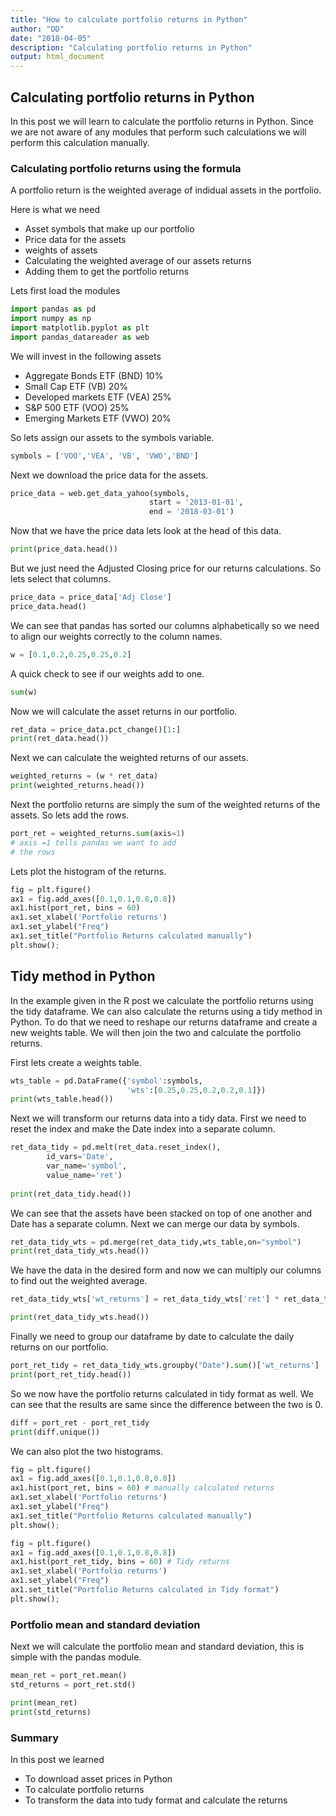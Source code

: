 ```yaml
---
title: "How to calculate portfolio returns in Python"
author: "DD"
date: "2018-04-05"
description: "Calculating portfolio returns in Python"
output: html_document
---
```


## Calculating portfolio returns in Python

In this post we will learn to calculate the portfolio returns in Python. Since we are not aware of any modules that perform such calculations we will perform this calculation manually.

### Calculating portfolio returns using the formula

A portfolio return is the weighted average of indidual assets in the portfolio. 

Here is what we need

- Asset symbols that make up our portfolio
- Price data for the assets
- weights of assets
- Calculating the weighted average of our assets returns
- Adding them to get the portfolio returns


Lets first load the modules

```python

import pandas as pd
import numpy as np
import matplotlib.pyplot as plt
import pandas_datareader as web

```

We will invest in the following assets

- Aggregate Bonds ETF (BND) 10%
- Small Cap ETF (VB) 20%
- Developed markets ETF (VEA) 25%
- S&P 500 ETF (VOO)  25%
- Emerging Markets ETF (VWO) 20% 

So lets assign our assets to the symbols variable.

```python

symbols = ['VOO','VEA', 'VB', 'VWO','BND']

```

Next we download the price data for the assets.

```python

price_data = web.get_data_yahoo(symbols,
                               start = '2013-01-01',
                               end = '2018-03-01')

```

Now that we have the price data lets look at the head of this data.

```python

print(price_data.head())

```

But we just need the Adjusted Closing price for our returns calculations. So lets select that columns.

```python

price_data = price_data['Adj Close']
price_data.head()

```

We can see that pandas has sorted our columns alphabetically so we need to align our weights correctly to the column names.

```python

w = [0.1,0.2,0.25,0.25,0.2]

```

A quick check to see if our weights add to one.

```python

sum(w)

```


Now we will calculate the asset returns in our portfolio.

```python

ret_data = price_data.pct_change()[1:]
print(ret_data.head())

```

Next we can calculate the weighted returns of our assets.

```python

weighted_returns = (w * ret_data)
print(weighted_returns.head())

```

Next the portfolio returns are simply the sum of the weighted returns of the assets. So lets add the rows.


```python

port_ret = weighted_returns.sum(axis=1)
# axis =1 tells pandas we want to add
# the rows

```

Lets plot the histogram of the returns.

```python

fig = plt.figure()
ax1 = fig.add_axes([0.1,0.1,0.8,0.8])
ax1.hist(port_ret, bins = 60)
ax1.set_xlabel('Portfolio returns')
ax1.set_ylabel("Freq")
ax1.set_title("Portfolio Returns calculated manually")
plt.show(); 


```

## Tidy method in Python

In the example given in the R post we calculate the portfolio returns using the tidy dataframe. We can also calculate the returns using a tidy method in Python. To do that we need to reshape our returns dataframe and create a new weights table. We will then join the two and calculate the portfolio returns.

First lets create a weights table.

```python

wts_table = pd.DataFrame({'symbol':symbols,
                          'wts':[0.25,0.25,0.2,0.2,0.1]})
print(wts_table.head())

```

Next we will transform our returns data into a tidy data. First we need to reset the index and make the Date index into a separate column.

```python

ret_data_tidy = pd.melt(ret_data.reset_index(),
        id_vars='Date',
        var_name='symbol',
        value_name='ret')
        
print(ret_data_tidy.head())


```

We can see that the assets have been stacked on top of one another and Date has a separate column. Next we can merge our data by symbols.

```python

ret_data_tidy_wts = pd.merge(ret_data_tidy,wts_table,on="symbol")
print(ret_data_tidy_wts.head())

```

We have the data in the desired form and now we can multiply our columns to find out the weighted average.

```python

ret_data_tidy_wts['wt_returns'] = ret_data_tidy_wts['ret'] * ret_data_tidy_wts['wts'] 

print(ret_data_tidy_wts.head())

```

Finally we need to group our dataframe by date to calculate the daily returns on our portfolio.

```python

port_ret_tidy = ret_data_tidy_wts.groupby("Date").sum()['wt_returns']
print(port_ret_tidy.head())
```

So we now have the portfolio returns calculated in tidy format as well. We can see that the results are same since the difference between the two is 0.

```python

diff = port_ret - port_ret_tidy
print(diff.unique())

```

We can also plot the two histograms.

```python

fig = plt.figure()
ax1 = fig.add_axes([0.1,0.1,0.8,0.8])
ax1.hist(port_ret, bins = 60) # manually calculated returns
ax1.set_xlabel('Portfolio returns')
ax1.set_ylabel("Freq")
ax1.set_title("Portfolio Returns calculated manually")
plt.show();

```

```python

fig = plt.figure()
ax1 = fig.add_axes([0.1,0.1,0.8,0.8])
ax1.hist(port_ret_tidy, bins = 60) # Tidy returns
ax1.set_xlabel('Portfolio returns')
ax1.set_ylabel("Freq")
ax1.set_title("Portfolio Returns calculated in Tidy format")
plt.show();

```

### Portfolio mean and standard deviation

Next we will calculate the portfolio mean and standard deviation, this is simple with the pandas module.

```python

mean_ret = port_ret.mean()
std_returns = port_ret.std()

print(mean_ret)
print(std_returns)

```


### Summary

In this post we learned 

- To download asset prices in Python
- To calculate portfolio returns
- To transform the data into tudy format and calculate the returns


